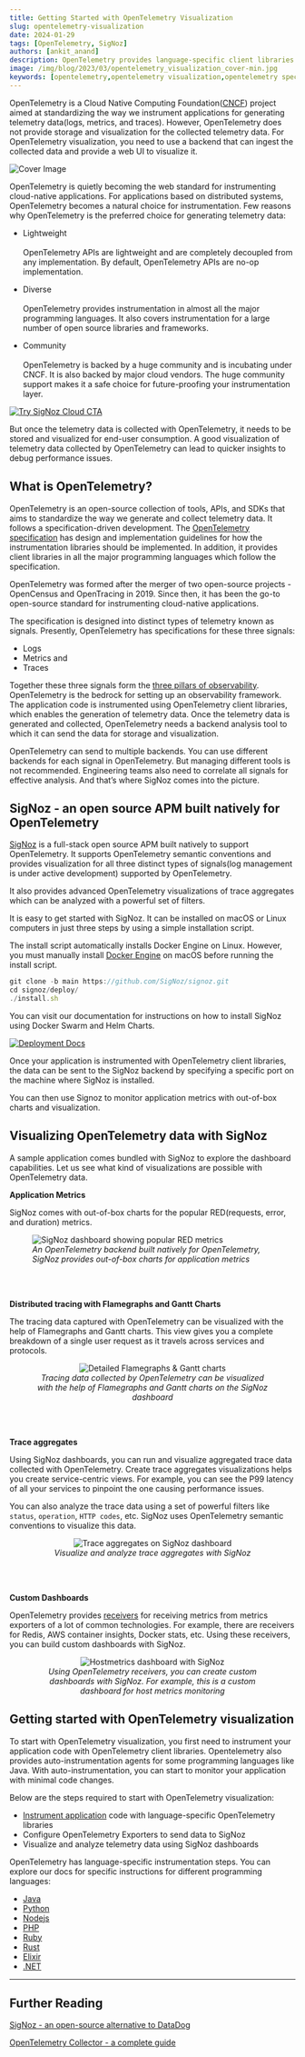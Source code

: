 ```yaml
---
title: Getting Started with OpenTelemetry Visualization
slug: opentelemetry-visualization
date: 2024-01-29
tags: [OpenTelemetry, SigNoz]
authors: [ankit_anand]
description: OpenTelemetry provides language-specific client libraries to instrument application code for generating telemetry data. You can then use a backend analysis tool to visualize the collected OpenTelemetry data. In this article, we will see what types of OpenTelemetry visualizations are possible and how to use a backend analysis tool for OpenTelemetry visualization...
image: /img/blog/2023/03/opentelemetry_visualization_cover-min.jpg
keywords: [opentelemetry,opentelemetry visualization,opentelemetry specification,open source,logs,metrics,traces,signoz,apm tools,application performance monitoring]
---
```


<head>
  <link rel="canonical" href="https://signoz.io/blog/opentelemetry-visualization/"/>
  <title>Getting started with OpenTelemetry visualization</title>
</head>





OpenTelemetry is a Cloud Native Computing Foundation(<a href = "https://www.cncf.io/" rel="noopener noreferrer nofollow" target="_blank">CNCF</a>) project aimed at standardizing the way we instrument applications for generating telemetry data(logs, metrics, and traces). However, OpenTelemetry does not provide storage and visualization for the collected telemetry data. For OpenTelemetry visualization, you need to use a backend that can ingest the collected data and provide a web UI to visualize it.



![Cover Image](/img/blog/2023/03/opentelemetry_visualization_cover.webp)

OpenTelemetry is quietly becoming the web standard for instrumenting cloud-native applications. For applications based on distributed systems, OpenTelemetry becomes a natural choice for instrumentation. Few reasons why OpenTelemetry is the preferred choice for generating telemetry data:

- Lightweight<br></br>
OpenTelemetry APIs are lightweight and are completely decoupled from any implementation. By default, OpenTelemetry APIs are no-op implementation.

- Diverse<br></br>
OpenTelemetry provides instrumentation in almost all the major programming languages. It also covers instrumentation for a large number of open source libraries and frameworks.

- Community<br></br>
OpenTelemetry is backed by a huge community and is incubating under CNCF. It is also backed by major cloud vendors. The huge community support makes it a safe choice for future-proofing your instrumentation layer.

[![Try SigNoz Cloud CTA](/img/blog/2024/01/opentelemetry-collector-try-signoz-cloud-cta.webp)](https://signoz.io/teams/)

But once the telemetry data is collected with OpenTelemetry, it needs to be stored and visualized for end-user consumption. A good visualization of telemetry data collected by OpenTelemetry can lead to quicker insights to debug performance issues.

## What is OpenTelemetry?

OpenTelemetry is an open-source collection of tools, APIs, and SDKs that aims to standardize the way we generate and collect telemetry data. It follows a specification-driven development. The <a href = "https://github.com/open-telemetry/opentelemetry-specification" rel="noopener noreferrer nofollow" target="_blank">OpenTelemetry specification</a> has design and implementation guidelines for how the instrumentation libraries should be implemented. In addition, it provides client libraries in all the major programming languages which follow the specification.

OpenTelemetry was formed after the merger of two open-source projects - OpenCensus and OpenTracing in 2019. Since then, it has been the go-to open-source standard for instrumenting cloud-native applications.

The specification is designed into distinct types of telemetry known as signals. Presently, OpenTelemetry has specifications for these three signals:

- Logs
- Metrics and
- Traces

Together these three signals form the [three pillars of observability](https://signoz.io/blog/three-pillars-of-observability/). OpenTelemetry is the bedrock for setting up an observability framework. The application code is instrumented using OpenTelemetry client libraries, which enables the generation of telemetry data. Once the telemetry data is generated and collected, OpenTelemetry needs a backend analysis tool to which it can send the data for storage and visualization.

OpenTelemetry can send to multiple backends. You can use different backends for each signal in OpenTelemetry. But managing different tools is not recommended. Engineering teams also need to correlate all signals for effective analysis. And that’s where SigNoz comes into the picture.

## SigNoz - an open source APM built natively for OpenTelemetry

[SigNoz](https://signoz.io/) is a full-stack open source APM built natively to support OpenTelemetry. It supports OpenTelemetry semantic conventions and provides visualization for all three distinct types of signals(log management is under active development) supported by OpenTelemetry.

It also provides advanced OpenTelemetry visualizations of trace aggregates which can be analyzed with a powerful set of filters.

It is easy to get started with SigNoz. It can be installed on macOS or Linux computers in just three steps by using a simple installation script.

The install script automatically installs Docker Engine on Linux. However, you must manually install [Docker Engine](https://docs.docker.com/engine/install/) on macOS before running the install script.

```jsx
git clone -b main https://github.com/SigNoz/signoz.git
cd signoz/deploy/
./install.sh
```

You can visit our documentation for instructions on how to install SigNoz using Docker Swarm and Helm Charts.

[![Deployment Docs](/img/blog/common/deploy_docker_documentation.webp)](https://signoz.io/docs/install/)

Once your application is instrumented with OpenTelemetry client libraries, the data can be sent to the SigNoz backend by specifying a specific port on the machine where SigNoz is installed.

You can then use Signoz to monitor application metrics with out-of-box charts and visualization.

## Visualizing OpenTelemetry data with SigNoz

A sample application comes bundled with SigNoz to explore the dashboard capabilities. Let us see what kind of visualizations are possible with OpenTelemetry data.

**Application Metrics**

SigNoz comes with out-of-box charts for the popular RED(requests, error, and duration) metrics. 

<figure data-zoomable>
    <img src="/img/blog/common/signoz_charts_application_metrics.webp" alt="SigNoz dashboard showing popular RED metrics"/>
    <figcaption><i>An OpenTelemetry backend built natively for OpenTelemetry, SigNoz provides out-of-box charts for application metrics</i></figcaption>
</figure>

<br></br>

**Distributed tracing with Flamegraphs and Gantt Charts**

The tracing data captured with OpenTelemetry can be visualized with the help of Flamegraphs and Gantt charts. This view gives you a complete breakdown of a single user request as it travels across services and protocols.

<figure data-zoomable align='center'>
    <img src="/img/blog/common/signoz_flamegraphs.webp" alt="Detailed Flamegraphs & Gantt charts"/>
    <figcaption><i>Tracing data collected by OpenTelemetry can be visualized with the help of Flamegraphs and Gantt charts on the SigNoz dashboard</i></figcaption>
</figure>

<br></br>

**Trace aggregates**

Using SigNoz dashboards, you can run and visualize aggregated trace data collected with OpenTelemetry. Create trace aggregates visualizations helps you create service-centric views. For example, you can see the P99 latency of all your services to pinpoint the one causing performance issues.

You can also analyze the trace data using a set of powerful filters like `status`, `operation`, `HTTP codes`, etc. SigNoz uses OpenTelemetry semantic conventions to visualize this data.

<figure data-zoomable align='center'>
    <img className="box-shadowed-image" src="/img/blog/common/trace_filter_apply_aggregates.webp" alt="Trace aggregates on SigNoz dashboard"/>
    <figcaption><i>Visualize  and analyze trace aggregates with SigNoz</i></figcaption>
</figure>

<br></br>

**Custom Dashboards**

OpenTelemetry provides [receivers](https://github.com/open-telemetry/opentelemetry-collector-contrib/tree/main/receiver) for receiving metrics from metrics exporters of a lot of common technologies. For example, there are receivers for Redis, AWS container insights, Docker stats, etc. Using these receivers, you can build custom dashboards with SigNoz.

<figure data-zoomable align='center'>
    <img src="/img/blog/common/hostmetrics-dashboard-overview.webp" alt="Hostmetrics dashboard with SigNoz"/>
    <figcaption><i>Using OpenTelemetry receivers, you can create custom dashboards with SigNoz. For example, this is a custom dashboard for host metrics monitoring</i></figcaption>
</figure>



## Getting started with OpenTelemetry visualization

To start with OpenTelemetry visualization, you first need to instrument your application code with OpenTelemetry client libraries. Opentelemetry also provides auto-instrumentation agents for some programming languages like Java. With auto-instrumentation, you can start to monitor your application with minimal code changes.

Below are the steps required to start with OpenTelemetry visualization:

- [Instrument application](https://signoz.io/docs/instrumentation/) code with language-specific OpenTelemetry libraries
- Configure OpenTelemetry Exporters to send data to SigNoz
- Visualize and analyze telemetry data using SigNoz dashboards

OpenTelemetry has language-specific instrumentation steps. You can explore our docs for specific instructions for different programming languages:

- [Java](https://signoz.io/docs/instrumentation/java/)
- [Python](https://signoz.io/docs/instrumentation/python/)
- [Nodejs](https://signoz.io/docs/instrumentation/javascript/)
- [PHP](https://signoz.io/docs/instrumentation/php/)
- [Ruby](https://signoz.io/docs/instrumentation/ruby-on-rails/)
- [Rust](https://signoz.io/docs/instrumentation/rust/)
- [Elixir](https://signoz.io/docs/instrumentation/elixir/)
- [.NET](https://signoz.io/docs/instrumentation/dotnet/)

<GetStartedSigNoz />

---

## Further Reading

[SigNoz - an open-source alternative to DataDog](https://signoz.io/blog/open-source-datadog-alternative/)

[OpenTelemetry Collector - a complete guide](https://signoz.io/blog/opentelemetry-collector-complete-guide/)

